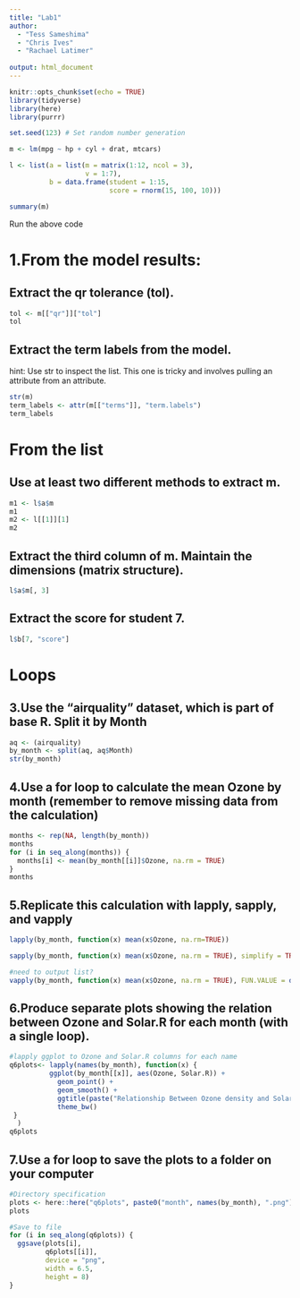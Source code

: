 ```yaml
---
title: "Lab1"
author:
  - "Tess Sameshima"
  - "Chris Ives"
  - "Rachael Latimer"
  
output: html_document
---
```


```r
knitr::opts_chunk$set(echo = TRUE)
library(tidyverse)
library(here)
library(purrr)
```



```r
set.seed(123) # Set random number generation

m <- lm(mpg ~ hp + cyl + drat, mtcars)

l <- list(a = list(m = matrix(1:12, ncol = 3),
              	   v = 1:7),
          b = data.frame(student = 1:15,
                         score = rnorm(15, 100, 10)))

summary(m)
```

Run the above code

# 1.From the model results:

## Extract the qr tolerance (tol).

```r
tol <- m[["qr"]]["tol"]
tol
```

## Extract the term labels from the model.
hint: Use str to inspect the list. This one is tricky and involves pulling an attribute from an attribute.

```r
str(m)
term_labels <- attr(m[["terms"]], "term.labels")
term_labels

```

# From the list

## Use at least two different methods to extract m.

```r
m1 <- l$a$m
m1
m2 <- l[[1]][1]
m2
```

## Extract the third column of m. Maintain the dimensions (matrix structure).

```r
l$a$m[, 3]
```

## Extract the score for student 7.

```r
l$b[7, "score"]
```


# **Loops**

## 3.Use the “airquality” dataset, which is part of base R. Split it by Month
```r
aq <- (airquality)
by_month <- split(aq, aq$Month)
str(by_month)
```

## 4.Use a for loop to calculate the mean Ozone by month (remember to remove missing data from the calculation)

```r
months <- rep(NA, length(by_month))
months
for (i in seq_along(months)) {
  months[i] <- mean(by_month[[i]]$Ozone, na.rm = TRUE)
}
months
```
## 5.Replicate this calculation with lapply, sapply, and vapply

```r
lapply(by_month, function(x) mean(x$Ozone, na.rm=TRUE))

sapply(by_month, function(x) mean(x$Ozone, na.rm = TRUE), simplify = TRUE)

#need to output list? 
vapply(by_month, function(x) mean(x$Ozone, na.rm = TRUE), FUN.VALUE = double(1))
```

## 6.Produce separate plots showing the relation between Ozone and Solar.R for each month (with a single loop).

```r
#lapply ggplot to Ozone and Solar.R columns for each name
q6plots<- lapply(names(by_month), function(x) {
          ggplot(by_month[[x]], aes(Ozone, Solar.R)) +
            geom_point() +
            geom_smooth() +
            ggtitle(paste("Relationship Between Ozone density and Solar radiation \nfor month", names(by_month[x]))) +
            theme_bw()
 }
  )
q6plots

```

## 7.Use a for loop to save the plots to a folder on your computer

```r
#Directory specification
plots <- here::here("q6plots", paste0("month", names(by_month), ".png"))
plots

#Save to file
for (i in seq_along(q6plots)) {
  ggsave(plots[i],
         q6plots[[i]],
         device = "png",
         width = 6.5,
         height = 8)
}
```